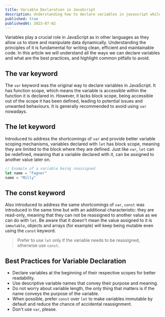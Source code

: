 ```yaml
---
title: Variable Declaration in JavaScript
description: Understanding how to declare variables in javascript while maintaining best partices
published: true
publishedAt: 2023-07-02
---
```


Variables play a crucial role in JavaScript as in other languages as they allow us to store and manipulate data dynamically. Understanding the principles of it is fundamental for writing clean, efficient and maintainable code. In this article we will understand all the ways we can declare variables and what are the best practices, and highlight common pitfalls to avoid.

## The var keyword
The `var` keyword was the original way to declare variables in JavaScript. It has function scope, which means the variable is accessible within the function it is declared in. However, it lacks block scope, being accessible out of the scope it has been defined, leading to potential issues and unwanted behaviours. It is generally recommended to avoid using `var` nowadays.

## The let keyword
Introduced to address the shortcomings of `var` and provide better variable scoping mechanisms, variables declared with `let` has block scope, meaning they are limited to the block where they are defined. Just like `var`, `let` can be redefined, meaning that a variable declared with it, can be assigned to another value later on.
```js
// Example of a variable being reassigned
let name = "Fagner"
name = "Milly"
```

## The const keyword
Also introduced to address the same shortcomings of `var`, `const` was introduced in the same time but with an additional characteristic: they are read-only, meaning that they can not be reassigned to another value as we can do with `let`. Be aware that it doesn't mean the value assigned to it is `immutable`, objects and arrays (for example) will keep being mutable even using the `const` keyword.

> Prefer to use `let` only if the variable needs to be reassigned, otherwise use `const`.

## Best Practices for Variable Declaration

- Declare variables at the beginning of their respective scopes for better readability. 
- Use descriptive variable names that convey their purpose and meaning.
- Do not worry about variable length, the only thing that matters is if the name conveys the purpose of the variable.
- When possible, prefer `const` over `let` to make variables immutable by default and reduce the chance of accidental reassignment.
- Don't use `var`, please.